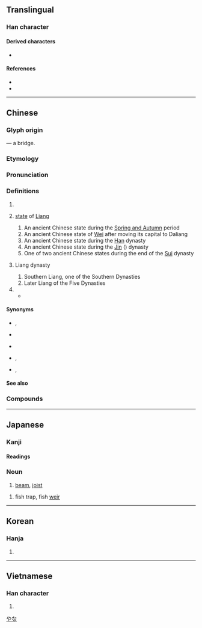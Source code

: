 {{also|粱|樑}}
{{character info/new}}
{{character info/new|0xf97a}}
==Translingual==
{{CJKV-forms|梁|梁|梁|梁}}

===Han character===
{{Han char|rn=75|rad=木|as=07|sn=11|four=33904|canj=ECD,EID|ids=⿱⿰氵刅木}}

====Derived characters====
* {{l|mul|[[樑]], [[墚]], [[簗]], [[𥛫]], [[𨄈]], [[𨎛]], [[𨫟]], [[𬪔]]}}

====References====
* {{Han ref|kx=528.01|dkj=14825|dj=0916.180|hdz=21220.050|uh=6881|ud=26753|bh=B1E7|bd=45543}}
* {{Han ref|uh=F97A}}

----

==Chinese==
{{zh-forms|alt=鿄,𣸑,渿,𣹷}}
{{zh-wp}}
{{zh-wp|zh:梁姓|en:Liang (surname)}}

===Glyph origin===
{{Han etym}}
{{Han compound|水|c1=s|t1=water|刅|c2=p|木|c3=s|t3=wood|ls=psc}} — a bridge.

===Etymology===
{{rfe|zh|Are the noun senses related to the proper noun senses?}}

===Pronunciation===
{{zh-pron
|m=liáng
|c=loeng4
|c-t=liang3
|h=pfs=liòng;gd=liong2
|md=liòng
|mn=xm,qz,tp,kh,lk,sx,yl,km,mg,hc,tc:niû/zz,tn:niô͘/xm,qz,tw:liông/zz:liâng
|mn_note=niû/niô͘ - vernacular; liông/liâng - literary
|mn-t=nion5/niên5/liang5
|mn-t_note=nion5, niên5 - vernacular (niên5 - Chaozhou); liang5 - literary
|w=3lian
|mc=y
|oc=y
|cat=n,pn
}}

===Definitions===
{{zh-hanzi}}

# {{zh-alt-form|*樑|[[bridge]]; [[roof]] [[beam]]; [[ridge]]|dot=}}{{n-g|; also the simplified form.}}
# {{lb|zh|historical}} [[state]] of [[Liang]]
## An ancient Chinese state during the [[Spring and Autumn]] period
## An ancient Chinese state of [[Wei]] after moving its capital to Daliang
## An ancient Chinese state during the [[Han]] dynasty
## An ancient Chinese state during the [[Jin]] ({{l|zh|晉}}) dynasty
## One of two ancient Chinese states during the end of the [[Sui]] dynasty
# {{lb|zh|historical}} Liang dynasty
## Southern Liang, one of the Southern Dynasties
## Later Liang of the Five Dynasties
# {{surname|lang=zh}}
#* {{zh-x|^梁 @^山伯|[[w:Liang Shanbo|'''Liang''' Shanbo]]}}

====Synonyms====
* {{sense|state of Wei}} {{zh-l|魏}}, {{zh-l|魏國}}
* {{sense|state}} {{zh-l|梁國}}
* {{sense|dynasty}} {{zh-l|梁朝}}
* {{sense|Southern Liang}} {{zh-l|南梁}}, {{zh-l|蕭梁}}
* {{sense|Later Liang}} {{zh-l|後梁}}, {{zh-l|朱梁}}

====See also====
{{zh-Chinese dynasties}}

===Compounds===
{{zh-der|上梁|上梁不正|上梁不正下梁歪|上梁文|偷梁換柱|高梁|光脊梁|刺股懸梁|刺骨懸梁|卑梁之釁|呂梁山|國家棟梁|大廈棟梁|大梁|小醜跳梁|屋梁|山梁|平梁|康梁|強梁|彊梁|彫梁畫棟|後梁|懸梁|懸梁刺股|懸梁刺骨|戳脊梁骨|扛大梁|挑大梁|挑正梁|提梁|摶柱乘梁|撫梁易柱|朝梁暮晉|朝梁暮陳|杞梁妻|杠梁|架海金梁|柏梁臺|柏梁詩|柏梁體|梁上君子|梁園|梁園宴雪|梁子|梁孟|梁山|梁山泊|梁州|梁惠王|梁敬帝|梁書|梁木其壞|梁架|梁柱|梁案|梁棟|梁武帝|梁父吟|梁獄上書|梁皇寶懺|梁皇懺|梁祝|梁簡文帝|梁輈|梁鴻五噫|梁麗|梁龍|棟梁|棟梁之任|棟梁之材|棟梁之臣|椽梁|橋梁|橫梁|歌聲繞梁|汴梁|沒梁桶|沒脊梁|河梁|泰山梁木|津梁|浮梁|漁梁|澤梁|濠梁|烏梁海|無梁斗|玳梁|玳瑁梁|畫梁雕棟|畫棟雕梁|磨脊梁|穀梁傳|結梁子|繞梁|繞梁三日|繞梁之音|繞梁韻永|背梁骨|脊梁|脊梁骨|落月屋梁|豎柱上梁|豎起脊梁|跳梁|跳梁小丑|逼上梁山|過梁|鈑梁|鑿壁懸梁|陸梁|雕梁畫柱|雕梁畫棟|頂梁柱|飛梁|餘妙繞梁|餘音繞梁|餘響繞梁|魚梁|鼻梁|鼻無梁柱|齊梁世界|齊梁體|石梁河|梁子湖|長梁|梁父山|梁家畈}}

----

==Japanese==
{{wp|lang=ja}}

===Kanji===
{{ja-kanji|grade=|rs=木07}}

====Readings====
{{ja-readings
|goon=ろう
|kanon=りょう
|kun=はし-, はり-, やな-
}}

===Noun===
{{ja-noun|はり}}

# [[beam]], [[joist]]

{{ja-noun|やな}}

# fish trap, fish [[weir]]

[[Category:ja:Fishing|やな]]

----

==Korean==

===Hanja===
{{ko-hanja|hangeul=[[량]]>[[양]]|eumhun=|rv=ryang>yang|mr=ryang>yang|y=lyang>yang}}

# {{defn|lang=ko|sort=木07}}

----

==Vietnamese==

===Han character===
{{vi-hantu|[[lương]]|rs=木07}}

# {{defn|lang=vi|sort=木07}}